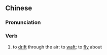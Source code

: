 {{also|飘散}}
==Chinese==
{{zh-forms|s=飘散}}

===Pronunciation===
{{zh-pron
|m=piāosàn
|c=piu1 saan3
|h=pfs=phêu-san
|mn=phiau-sòaⁿ
|cat=v
}}

===Verb===
{{zh-verb}}

# to [[drift]] through the air; to [[waft]]; to [[fly]] about